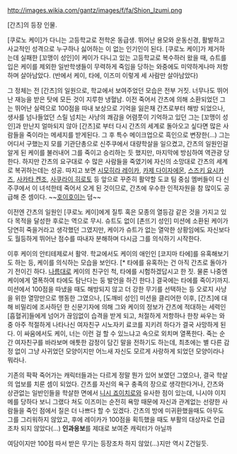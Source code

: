 http://images.wikia.com/gantz/images/f/fa/Shion_Izumi.png

[간츠]의 등장 인물.

[쿠로노 케이]가 다니는 고등학교로 전학온 동급생.
뛰어난 용모와 운동신경, 활발하고 사교적인 성격으로 누구하나 싫어하는 이 없는 인기인이 된다.
[쿠로노 케이]가 제거하는데 실패한 [꼬맹이 성인]이 케이가 다니고 있는 고등학교로 복수하러 왔을 때, 슈트를 입은 케이를 제외한 일반학생들이 무력하게 죽임을 당하는 와중에도 미약하게나마 저항하며 살아남았다. (반에서 케이, 타에, 이즈미 이렇게 세 사람만 살아남았다)

그 정체는 전 [간츠]의 일원으로, 학교에서 보여주었던 모습은 전부 거짓. 너무나도 뛰어난 재능을 받은 탓에 모든 것이 지루한 냉혈남. 이전 죽어서 간츠에 의해 소환되었던 그는 뛰어난 실력으로 100점을 따내 보상으로 기억을 잃은채 간츠로부터 해방 되었으나, 생사를 넘나들었던 스릴 넘치는 사냥의 쾌감을 어렴풋이 기억하고 있던 그는 [꼬맹이 성인]과 만난지 얼마되지 않아 [간츠]로 부터 다시 간츠의 세계로 돌아오고 싶다면 많은 사람들을 죽이라는 메세지를 받게된다.
그 후 특수 메이크업으로 흑인으로 변장한(...) 그는 어디서 구했는지 모를 기관단총으로 신주쿠에서 대량학살을 일으켰고, 간츠의 일원인걸 알게 된 케이를 불러내어 그를 죽이고 승리하는 듯 했지만, 마지막에 방심하여 역관광 당한다. 하지만 간츠의 요구대로 수 많은 사람들을 죽였기에 자신의 소망대로 간츠의 세계로 복귀하는데는 성공. 따지고 보면 [[시모히라 레이카]], [[카제 다이자에몬]], [[스즈키 요시카즈]], [[사카타 켄조]], [[사쿠라이 히로토]] 등 앞으로 꾸준히 활약할 도쿄 팀 중심 멤버들이 다 신주쿠에서 이 녀석한테 죽어서 오게 된 것이므로, 간츠에 우수한 인적자원을 참 많이도 공급해 준 셈이다. ~~[[호이호이]]는 덤~~

이전엔 간츠의 일원인 [쿠로노 케이]에게 질투 혹은 모종의 열등감 같은 것을 가지고 있다 목적을 달성한 후로는 역으로 무시. 슈트도 없이 [촌뜨기 성인] 미션에 소환된 케이가 당연히 죽을거라고 생각했던 그였지만, 케이가 슈트가 없는 열악한 상황임에도 자신보다도 월등하게 뛰어난 점수를 따내자 분해하며 다시금 그를 의식하기 시작한다. 

이후 케이의 안티테제로서 활약. 학교에서도 케이의 애인인 [코지마 타에]를 유혹해보기도 하는 등, 케이를 의식하는 모습을 보인다. [* 타에를 유혹하는 건 아직 간츠로 돌아가기 전이긴 하다. [[나름]]대로 케이의 친구인 척, 타에를 시험하겠답시고 한 짓. 물론 나중엔 케이에게 열폭하여 타에도 탐난다는 둥 발언을 하긴 한다.] 결국에는 타에를 죽이기까지. 미션에서 100점을 따냈을 때도 해방되지 않고 더 강한 무기를 선택하는 등 오로지 사냥을 위한 열망만으로 행동한 그였으나, [도깨비 성인] 미션을 클리어한 이후, [간츠]에 대해 비밀리에 조사하던 한 신문기자에 의해 그와 케이의 정보가 간츠에 적대하는 세력인 [흡혈귀]들에게 넘어가 끊임없이 습격을 받게 되고, 처절하게 저항하나 한창 싸우는 와중 아주 적절하게 나타나신 여자친구 시노자키 료코를 지키려 하다가 결국 사망하게 된다. 이 싸움에서도 케이, 너는 이런 걸 할 수 있느냐고 속으로 외치며 열폭한다.
죽는 순간 여자친구를 바라보며 애틋한 감정이 담긴 말을 전하기도 하는데, 최초에는 별 다른 감정 없이 그냥 사귀었던 모양이지만 어느새 자신도 모르게 사랑하게 되었던 모양이라나 뭐라나. 

기존의 팍팍 죽어가는 캐릭터들과는 다르게 정말 뭔가 있어 보였던 그였으나, 결국 학살의 업보를 치룬 셈이 되었다. 간츠를 자신의 욕구 충족의 장으로 생각한다거나, 간츠와 상관없는 일반인들을 학살한 면에서 [[니시 죠이치로]]와 유사한 점이 있는데, 니시야 이지메를 당하다 보니 그랬다 쳐도 이즈미는 순전히 욕망 때문에 자신과 관계없는 선량한 사람들을 죽인 점에서 질은 더 나쁘다 할 수 있겠다. 간츠의 방에 미귀환했을때도 아무도 그를 그리워하지 않았고, 후에 레이카가 100점을 획득했을 때도 부활의 대상자로 언급조차 되지 않았다(...) '''인과응보'''를 제대로 보여준 캐릭터가 아닐까

여담이지만 100점 따서 받은 무기는 등장조차 하지 않았(...)지만 역시 Z건일듯.
